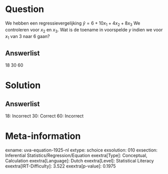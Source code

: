Question
========

We hebben een regressievergelijking $\hat{y} = 6 + 10x_{1} +
4x_{2} + 8x_{3}$ We controleren voor *x*~2~ en *x*~3~. Wat is de
toename in voorspelde *y* indien we voor *x*~1~ van 3 naar 6 gaan?

Answerlist
----------

18
30
60

Solution
========

Answerlist
----------

18: Incorrect
30: Correct
60: Incorrect

Meta-information
================
exname: uva-equation-1925-nl
extype: schoice
exsolution: 010
exsection: Inferential Statistics/Regression/Equation
exextra[Type]: Conceptual, Calculation
exextra[Language]: Dutch
exextra[Level]: Statistical Literacy
exextra[IRT-Difficulty]: 3.522
exextra[p-value]: 0.1975
